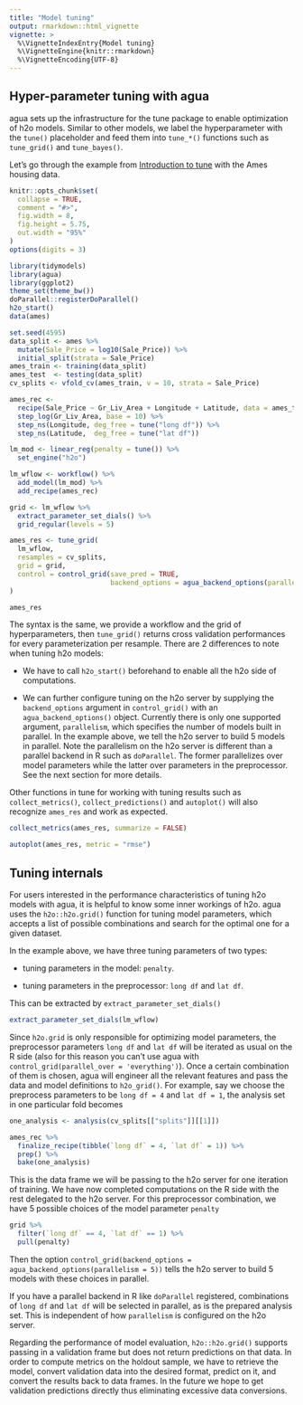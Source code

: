 ```yaml
---
title: "Model tuning"
output: rmarkdown::html_vignette
vignette: >
  %\VignetteIndexEntry{Model tuning}
  %\VignetteEngine{knitr::rmarkdown}
  %\VignetteEncoding{UTF-8}
---
```


## Hyper-parameter tuning with agua 

agua sets up the infrastructure for the tune package to enable optimization of h2o models. Similar to other models, we label the hyperparameter with the `tune()` placeholder and feed them into `tune_*()` functions such as `tune_grid()` and `tune_bayes()`.

Let's go through the example from [Introduction to tune](https://tune.tidymodels.org/articles/tune.html) with the Ames housing data. 

```r
knitr::opts_chunk$set(
  collapse = TRUE,
  comment = "#>",
  fig.width = 8,
  fig.height = 5.75,
  out.width = "95%"
)
options(digits = 3)
```

```r
library(tidymodels)
library(agua)
library(ggplot2)
theme_set(theme_bw())
doParallel::registerDoParallel()
h2o_start()
data(ames)

set.seed(4595)
data_split <- ames %>%
  mutate(Sale_Price = log10(Sale_Price)) %>%
  initial_split(strata = Sale_Price)
ames_train <- training(data_split)
ames_test  <- testing(data_split)
cv_splits <- vfold_cv(ames_train, v = 10, strata = Sale_Price)

ames_rec <- 
  recipe(Sale_Price ~ Gr_Liv_Area + Longitude + Latitude, data = ames_train) %>% 
  step_log(Gr_Liv_Area, base = 10) %>% 
  step_ns(Longitude, deg_free = tune("long df")) %>% 
  step_ns(Latitude,  deg_free = tune("lat df"))

lm_mod <- linear_reg(penalty = tune()) %>% 
  set_engine("h2o")

lm_wflow <- workflow() %>% 
  add_model(lm_mod) %>%
  add_recipe(ames_rec)

grid <- lm_wflow %>%
  extract_parameter_set_dials() %>% 
  grid_regular(levels = 5)

ames_res <- tune_grid(
  lm_wflow, 
  resamples = cv_splits, 
  grid = grid, 
  control = control_grid(save_pred = TRUE, 
                         backend_options = agua_backend_options(parallelism = 5))
)

ames_res 
```

The syntax is the same, we provide a workflow and the grid of hyperparameters, then `tune_grid()` returns cross validation performances for every parameterization per resample. There are 2 differences to note when tuning h2o models: 

- We have to call `h2o_start()` beforehand to enable all the h2o side of computations. 

- We can further configure tuning on the h2o server by supplying the `backend_options` argument in `control_grid()` with an `agua_backend_options()` object. Currently there is only one supported argument, `parallelism`, which specifies the number of models built in parallel. In the example above, we tell the h2o server to build 5 models in parallel. Note the parallelism on the h2o server is different than a parallel backend in R such as `doParallel`. The former parallelizes over model parameters while the latter over parameters in the preprocessor. See the next section for more details. 

Other functions in tune for working with tuning results such as `collect_metrics()`, `collect_predictions()` and `autoplot()` will also recognize `ames_res` and work as expected. 

```r
collect_metrics(ames_res, summarize = FALSE)
```

```r
autoplot(ames_res, metric = "rmse")
```

## Tuning internals 

For users interested in the performance characteristics of tuning h2o models with agua, it is helpful to know some inner workings of h2o. agua uses the `h2o::h2o.grid()` function for tuning model parameters, which accepts a list of possible combinations and search for the optimal one for a given dataset.

In the example above, we have three tuning parameters of two types: 

* tuning parameters in the model: `penalty`.

* tuning parameters in the preprocessor: `long df` and `lat df`. 

This can be extracted by `extract_parameter_set_dials()`

```r
extract_parameter_set_dials(lm_wflow)
```

Since `h2o.grid` is only responsible for optimizing model parameters, the preprocessor parameters `long df` and `lat df` will be iterated as usual on the R side (also for this reason you can't use agua with `control_grid(parallel_over = 'everything')`). Once a certain combination of them is chosen, agua will engineer all the relevant features and pass the data and model definitions to `h2o_grid()`. For example, say we choose the preprocess parameters to be `long df = 4` and `lat df = 1`, the analysis set in one particular fold becomes 

```r
one_analysis <- analysis(cv_splits[["splits"]][[1]])

ames_rec %>% 
  finalize_recipe(tibble(`long df` = 4, `lat df` = 1)) %>% 
  prep() %>% 
  bake(one_analysis)
```

This is the data frame we will be passing to the h2o server for one iteration of training. We have now completed computations on the R side with the rest delegated to the h2o server. For this preprocessor combination, we have 5 possible choices of the model parameter `penalty` 

```r
grid %>% 
  filter(`long df` == 4, `lat df` == 1) %>% 
  pull(penalty)
```

Then the option `control_grid(backend_options = agua_backend_options(parallelism = 5))` tells the h2o server to build 5 models with these choices in parallel. 

If you have a parallel backend in R like `doParallel` registered, combinations of `long df` and `lat df` will be selected in parallel, as is the prepared analysis set. This is independent of how `parallelism` is configured on the h2o server. 

Regarding the performance of model evaluation, `h2o::h2o.grid()` supports passing in a validation frame but does not return predictions on that data. In order to compute metrics on the holdout sample, we have to retrieve the model, convert validation data into the desired format, predict on it, and convert the results back to data frames. In the future we hope to get validation predictions directly thus eliminating excessive data conversions. 
